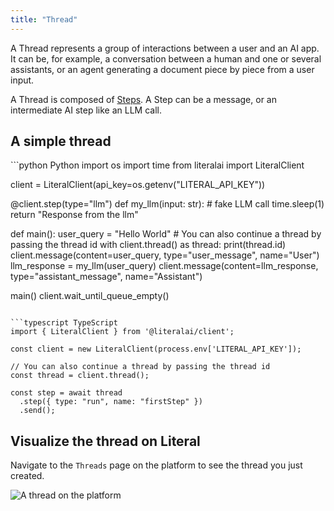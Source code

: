 ```yaml
---
title: "Thread"
---
```


A Thread represents a group of interactions between a user and an AI app. It can be, for example, a conversation between a human and one or several assistants, or an agent generating a document piece by piece from a user input.

A Thread is composed of [Steps](/concepts/step). A Step can be a message, or an intermediate AI step like an LLM call.

## A simple thread

<CodeGroup>
```python Python
import os
import time
from literalai import LiteralClient

client = LiteralClient(api_key=os.getenv("LITERAL_API_KEY"))

@client.step(type="llm")
def my_llm(input: str): # fake LLM call
    time.sleep(1)
    return "Response from the llm"

def main():
    user_query = "Hello World"
    # You can also continue a thread by passing the thread id
    with client.thread() as thread:
      print(thread.id)
      client.message(content=user_query, type="user_message", name="User")
      llm_response = my_llm(user_query)
      client.message(content=llm_response, type="assistant_message", name="Assistant")

main()
client.wait_until_queue_empty()
```

```typescript TypeScript
import { LiteralClient } from '@literalai/client';

const client = new LiteralClient(process.env['LITERAL_API_KEY']);

// You can also continue a thread by passing the thread id
const thread = client.thread();

const step = await thread
  .step({ type: "run", name: "firstStep" })
  .send();
```

</CodeGroup>

## Visualize the thread on Literal

Navigate to the `Threads` page on the platform to see the thread you just created.

<Frame caption="Output on the platform">
  <img src="/images/thread-one-step-one-message.png" alt="A thread on the platform" />
</Frame>